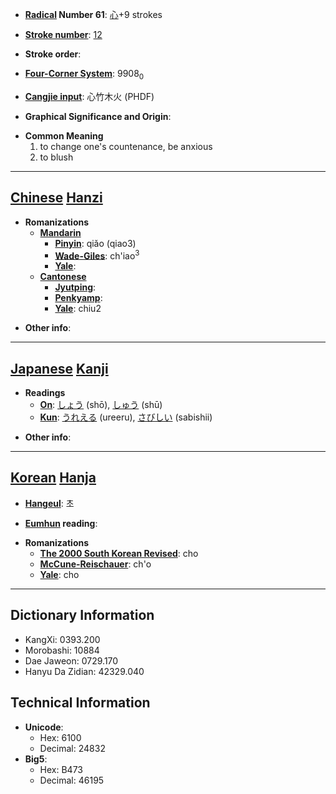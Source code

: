 * '''[[Wiktionary:Chinese radical index| Radical]] Number 61''': [[Wiktionary:Chinese radical index 心|心]]+9 strokes

* '''[[Wiktionary:Chinese total strokes index|Stroke number]]''': [[Wiktionary:Chinese total strokes index 12|12]]

* '''Stroke order''': 

* '''[[Wiktionary:Chinese four corner index|Four-Corner System]]''': 9908<sub>0</sub>

* '''[[Wiktionary:Chinese Cangjie index|Cangjie input]]''': 心竹木火 (PHDF)

* '''Graphical Significance and Origin''': 

* '''Common Meaning'''
*#to change one's countenance, be anxious
*# to blush


----

== [[Chinese]] [[Hanzi]] ==

* '''Romanizations'''
** '''[[Mandarin]]'''
*** '''[[Pinyin]]''': qiǎo (qiao3)
*** '''[[Wade-Giles]]''': ch'iao<sup>3</sup>
*** '''[[Yale]]''': 
** '''[[Cantonese]]'''
*** '''[[Jyutping]]''':
*** '''[[Penkyamp]]''': 
*** '''[[Yale]]''': chiu2

* '''Other info''': 

----

== [[Japanese]] [[Kanji]] ==

* '''Readings'''
** '''[[On]]''': [[しょう]] (shō), [[しゅう]] (shū)
** '''[[Kun]]''': [[うれえる]] (ureeru), [[さびしい]] (sabishii)

* '''Other info''':  

----

== [[Korean]] [[Hanja]] ==

* '''[[Hangeul]]''': 초

* '''[[Eumhun]] reading''': 

* '''Romanizations'''
** '''[[The 2000 South Korean Revised Romanization|The 2000 South Korean Revised]]''': cho
** '''[[McCune-Reischauer]]''': ch'o
** '''[[Yale]]''': cho

----

== Dictionary Information ==

* KangXi: 0393.200
* Morobashi: 10884
* Dae Jaweon: 0729.170
* Hanyu Da Zidian: 42329.040

== Technical Information ==

* '''Unicode''':
** Hex: 6100
** Decimal: 24832
* '''Big5''':
** Hex: B473
** Decimal: 46195